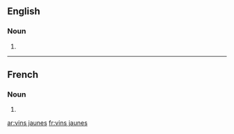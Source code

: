 ==English==

===Noun===
{{head|en|plural|head=[[vin#French|vin]]s [[jaune]]s}}

# {{plural of|vin jaune|lang=en|nocat=1}}

----

==French==

===Noun===
{{head|fr|plural|head=[[vin#French|vin]]s [[jaune]]s}}

# {{plural of|vin jaune|lang=fr|nocat=1}}

[[ar:vins jaunes]]
[[fr:vins jaunes]]